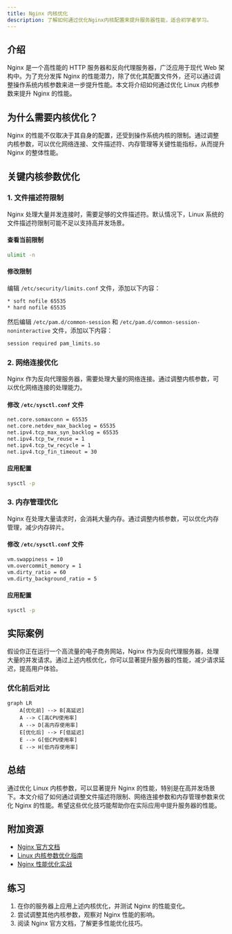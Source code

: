 ```yaml
---
title: Nginx 内核优化
description: 了解如何通过优化Nginx内核配置来提升服务器性能，适合初学者学习。
---
```


## 介绍

Nginx 是一个高性能的 HTTP 服务器和反向代理服务器，广泛应用于现代 Web 架构中。为了充分发挥 Nginx 的性能潜力，除了优化其配置文件外，还可以通过调整操作系统内核参数来进一步提升性能。本文将介绍如何通过优化 Linux 内核参数来提升 Nginx 的性能。

## 为什么需要内核优化？

Nginx 的性能不仅取决于其自身的配置，还受到操作系统内核的限制。通过调整内核参数，可以优化网络连接、文件描述符、内存管理等关键性能指标，从而提升 Nginx 的整体性能。

## 关键内核参数优化

### 1. 文件描述符限制

Nginx 处理大量并发连接时，需要足够的文件描述符。默认情况下，Linux 系统的文件描述符限制可能不足以支持高并发场景。

#### 查看当前限制

```bash
ulimit -n
```

#### 修改限制

编辑 `/etc/security/limits.conf` 文件，添加以下内容：

```bash
* soft nofile 65535
* hard nofile 65535
```

然后编辑 `/etc/pam.d/common-session` 和 `/etc/pam.d/common-session-noninteractive` 文件，添加以下内容：

```bash
session required pam_limits.so
```

### 2. 网络连接优化

Nginx 作为反向代理服务器，需要处理大量的网络连接。通过调整内核参数，可以优化网络连接的处理能力。

#### 修改 `/etc/sysctl.conf` 文件

```bash
net.core.somaxconn = 65535
net.core.netdev_max_backlog = 65535
net.ipv4.tcp_max_syn_backlog = 65535
net.ipv4.tcp_tw_reuse = 1
net.ipv4.tcp_tw_recycle = 1
net.ipv4.tcp_fin_timeout = 30
```

#### 应用配置

```bash
sysctl -p
```

### 3. 内存管理优化

Nginx 在处理大量请求时，会消耗大量内存。通过调整内核参数，可以优化内存管理，减少内存碎片。

#### 修改 `/etc/sysctl.conf` 文件

```bash
vm.swappiness = 10
vm.overcommit_memory = 1
vm.dirty_ratio = 60
vm.dirty_background_ratio = 5
```

#### 应用配置

```bash
sysctl -p
```

## 实际案例

假设你正在运行一个高流量的电子商务网站，Nginx 作为反向代理服务器，处理大量的并发请求。通过上述内核优化，你可以显著提升服务器的性能，减少请求延迟，提高用户体验。

### 优化前后对比

```mermaid
graph LR
    A[优化前] --> B[高延迟]
    A --> C[高CPU使用率]
    A --> D[高内存使用率]
    E[优化后] --> F[低延迟]
    E --> G[低CPU使用率]
    E --> H[低内存使用率]
```

## 总结

通过优化 Linux 内核参数，可以显著提升 Nginx 的性能，特别是在高并发场景下。本文介绍了如何通过调整文件描述符限制、网络连接参数和内存管理参数来优化 Nginx 的性能。希望这些优化技巧能帮助你在实际应用中提升服务器的性能。

## 附加资源

- [Nginx 官方文档](https://nginx.org/en/docs/)
- [Linux 内核参数优化指南](https://www.kernel.org/doc/html/latest/admin-guide/sysctl/index.html)
- [Nginx 性能优化实战](https://www.nginx.com/resources/wiki/start/topics/examples/full/)

## 练习

1. 在你的服务器上应用上述内核优化，并测试 Nginx 的性能变化。
2. 尝试调整其他内核参数，观察对 Nginx 性能的影响。
3. 阅读 Nginx 官方文档，了解更多性能优化技巧。